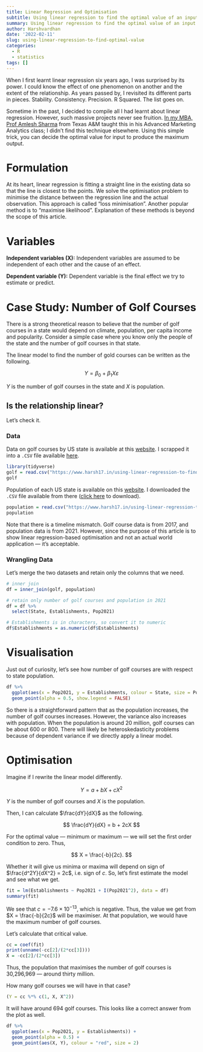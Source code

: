 ```yaml
---
title: Linear Regression and Optimisation
subtitle: Using linear regression to find the optimal value of an input
summary: Using linear regression to find the optimal value of an input
author: Harshvardhan
date: '2022-02-11'
slug: using-linear-regression-to-find-optimal-value
categories:
  - R
  - statistics
tags: []
---
```


When I first learnt linear regression six years ago, I was surprised by its power. I could know the effect of one phenomenon on another and the extent of the relationship. As years passed by, I revisited its different parts in pieces. Stability. Consistency. Precision. R Squared. The list goes on.

Sometime in the past, I decided to compile all I had learnt about linear regression. However, such massive projects never see fruition. [In my MBA, Prof Amlesh Sharma](https://mays.tamu.edu/directory/as19/) from Texas A&M taught this in his Advanced Marketing Analytics class; I didn't find this technique elsewhere. Using this simple trick, you can decide the optimal value for input to produce the maximum output.

# Formulation

At its heart, linear regression is fitting a straight line in the existing data so that the line is closest to the points. We solve the optimisation problem to minimise the distance between the regression line and the actual observation. This approach is called "loss minimisation". Another popular method is to "maximise likelihood". Explanation of these methods is beyond the scope of this article.

# Variables

**Independent variables (X):** Independent variables are assumed to be independent of each other and the cause of an effect.

**Dependent variable (Y):** Dependent variable is the final effect we try to estimate or predict.

# Case Study: Number of Golf Courses

There is a strong theoretical reason to believe that the number of golf courses in a state would depend on climate, population, per capita income and popularity. Consider a simple case where you know only the people of the state and the number of golf courses in that state.

The linear model to find the number of gold courses can be written as the following.

$$
Y = \beta_0 + \beta_1X \varepsilon
$$

$Y$ is the number of golf courses in the state and $X$ is population.

## Is the relationship linear?

Let's check it.

### Data

Data on golf courses by US state is available at this [website](https://www.bls.gov/opub/ted/2018/golf-anyone-a-look-at-golf-courses-and-country-clubs-by-state.htm). I scrapped it into a `.CSV` file available [here](https://www.harsh17.in/using-linear-regression-to-find-optimal-value/data/golf.csv).

```r
library(tidyverse)
golf = read.csv("https://www.harsh17.in/using-linear-regression-to-find-optimal-value/data/golf.csv") %>% as_tibble()
golf
```

Population of each US state is available on this [website](https://worldpopulationreview.com/states). I downloaded the `.CSV` file available from there ([click here](https://www.harsh17.in/using-linear-regression-to-find-optimal-value/data/state_population.csv) to download).

```r
population = read.csv("https://www.harsh17.in/using-linear-regression-to-find-optimal-value/data/state_population.csv") %>% as_tibble()
population
```

Note that there is a timeline mismatch. Golf course data is from 2017, and population data is from 2021. However, since the purpose of this article is to show linear regression-based optimisation and not an actual world application --- it's acceptable.

### Wrangling Data

Let's merge the two datasets and retain only the columns that we need.

```r
# inner join
df = inner_join(golf, population)

# retain only number of golf courses and population in 2021
df = df %>% 
  select(State, Establishments, Pop2021)

# Establishments is in characters, so convert it to numeric
df$Establishments = as.numeric(df$Establishments)
```

# Visualisation

Just out of curiosity, let's see how number of golf courses are with respect to state population.

```r
df %>% 
  ggplot(aes(x = Pop2021, y = Establishments, colour = State, size = Pop2021)) +
  geom_point(alpha = 0.5, show.legend = FALSE)
```

So there is a straightforward pattern that as the population increases, the number of golf courses increases. However, the variance also increases with population. When the population is around 20 million, golf courses can be about 600 or 800. There will likely be heteroskedasticity problems because of dependent variance if we directly apply a linear model.

# Optimisation

Imagine if I rewrite the linear model differently.

$$
Y = a + bX + cX^2
$$

$Y$ is the number of golf courses and $X$ is the population.

Then, I can calculate $\frac{dY}{dX}$ as the following.

$$
\frac{dY}{dX} = b + 2cX
$$

For the optimal value --- minimum or maximum --- we will set the first order condition to zero. Thus,

$$
X = \frac{-b}{2c}.
$$

Whether it will give us minima or maxima will depend on sign of $\frac{d^2Y}{dX^2} = 2c$, i.e. sign of $c$. So, let's first estimate the model and see what we get.

```r
fit = lm(Establishments ~ Pop2021 + I(Pop2021^2), data = df)
summary(fit)
```

We see that $c = -7.6 \times 10^{-13}$, which is negative. Thus, the value we get from $X = \frac{-b}{2c}$ will be maximiser. At that population, we would have the maximum number of golf courses.

Let's calculate that critical value.

```r
cc = coef(fit)
print(unname(-cc[2]/(2*cc[3])))
X = -cc[2]/(2*cc[3])
```

Thus, the population that maximises the number of golf courses is 30,296,969 --- around thirty million.

How many golf courses we will have in that case?

```r
(Y = cc %*% c(1, X, X^2))
```

It will have around 694 golf courses. This looks like a correct answer from the plot as well.

```r
df %>% 
  ggplot(aes(x = Pop2021, y = Establishments)) +
  geom_point(alpha = 0.5) +
  geom_point(aes(X, Y), colour = "red", size = 2)
```
